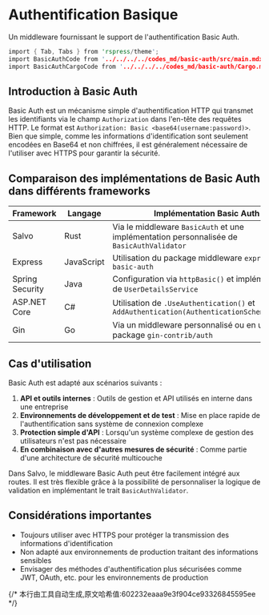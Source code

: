 # Authentification Basique

Un middleware fournissant le support de l'authentification Basic Auth.

```rust
import { Tab, Tabs } from 'rspress/theme';
import BasicAuthCode from '../../../../codes_md/basic-auth/src/main.mdx';
import BasicAuthCargoCode from '../../../../codes_md/basic-auth/Cargo.mdx';
```

## Introduction à Basic Auth

Basic Auth est un mécanisme simple d'authentification HTTP qui transmet les identifiants via le champ `Authorization` dans l'en-tête des requêtes HTTP. Le format est `Authorization: Basic <base64(username:password)>`. Bien que simple, comme les informations d'identification sont seulement encodées en Base64 et non chiffrées, il est généralement nécessaire de l'utiliser avec HTTPS pour garantir la sécurité.

## Comparaison des implémentations de Basic Auth dans différents frameworks

| Framework | Langage | Implémentation Basic Auth |
|-----------|---------|---------------------------|
| Salvo | Rust | Via le middleware `BasicAuth` et une implémentation personnalisée de `BasicAuthValidator` |
| Express | JavaScript | Utilisation du package middleware `express-basic-auth` |
| Spring Security | Java | Configuration via `httpBasic()` et implémentation de `UserDetailsService` |
| ASP.NET Core | C# | Utilisation de `.UseAuthentication()` et `AddAuthentication(AuthenticationSchemes.Basic)` |
| Gin | Go | Via un middleware personnalisé ou en utilisant le package `gin-contrib/auth` |

## Cas d'utilisation

Basic Auth est adapté aux scénarios suivants :

1. **API et outils internes** : Outils de gestion et API utilisés en interne dans une entreprise
2. **Environnements de développement et de test** : Mise en place rapide de l'authentification sans système de connexion complexe
3. **Protection simple d'API** : Lorsqu'un système complexe de gestion des utilisateurs n'est pas nécessaire
4. **En combinaison avec d'autres mesures de sécurité** : Comme partie d'une architecture de sécurité multicouche

Dans Salvo, le middleware Basic Auth peut être facilement intégré aux routes. Il est très flexible grâce à la possibilité de personnaliser la logique de validation en implémentant le trait `BasicAuthValidator`.

## Considérations importantes

- Toujours utiliser avec HTTPS pour protéger la transmission des informations d'identification
- Non adapté aux environnements de production traitant des informations sensibles
- Envisager des méthodes d'authentification plus sécurisées comme JWT, OAuth, etc. pour les environnements de production

<Tabs>
  <Tab label="main.rs">
    <BasicAuthCode/>
  </Tab>
  <Tab label="Cargo.toml">
    <BasicAuthCargoCode/>
  </Tab>
</Tabs>
{/* 本行由工具自动生成,原文哈希值:602232eaaa9e3f904ce93326845595ee */}